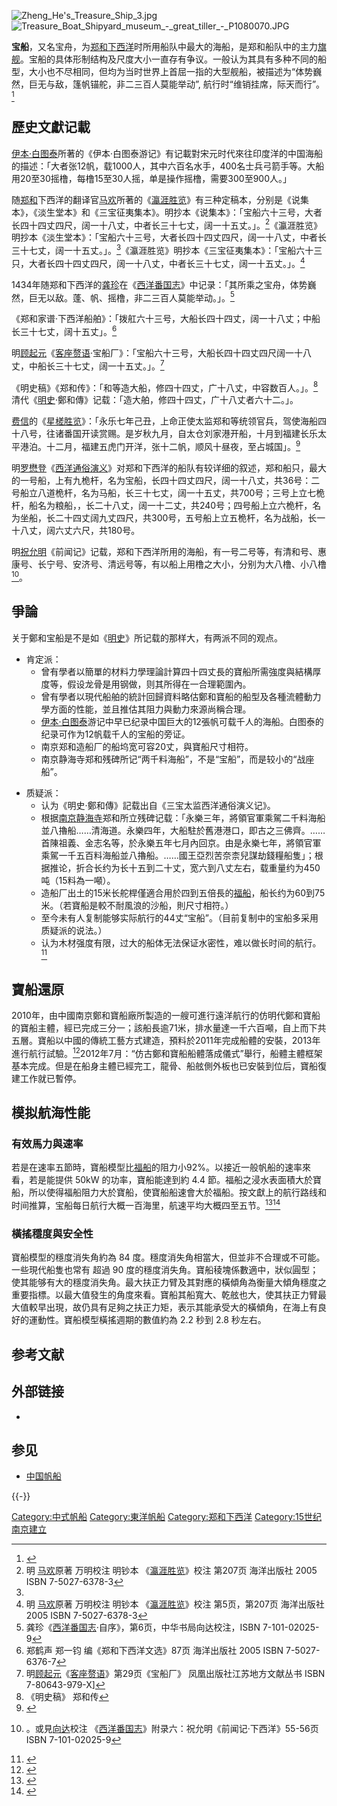 {{多個問題|
{{original research|time=2019-10-17T15:18:27+00:00}}
{{refimprove|time=2019-10-17T15:18:27+00:00}}
{{weasel|time=2019-10-17T15:18:27+00:00}}
}}
[[File:Zheng_He's_Treasure_Ship_3.jpg|thumb]]
[[File:Treasure_Boat_Shipyard_museum_-_great_tiller_-_P1080070.JPG|thumb]]

'''宝船'''，又名宝舟，为[[郑和下西洋|郑和下西洋]]时所用船队中最大的海船，是郑和船队中的主力[[旗艦|旗舰]]。宝船的具体形制结构及尺度大小一直存有争议。一般认为其具有多种不同的船型，大小也不尽相同，但均为当时世界上首屈一指的大型舰船，被描述为“体势巍然，巨无与敌，篷帆锚舵，非二三百人莫能举动”, 航行时“维销挂席，际天而行”。<ref>{{Cite web|title=中国机械工程学会-郑和宝船|url=https://www.cmes.org/index/popularisation&race/column/2018817/1534493219528_1.html|access-date=2021-12-07|work=www.cmes.org|archive-date=2021-12-08|archive-url=https://web.archive.org/web/20211208003704/https://www.cmes.org/index/popularisation%26race/column/2018817/1534493219528_1.html}}</ref>

== 歷史文獻记載 ==

[[伊本·白图泰|伊本·白图泰]]所著的《伊本·白图泰游记》有记載對宋元时代來往印度洋的中国海船的描述：「大者张12帆，载1000人，其中六百名水手，400名士兵弓箭手等。大船用20至30摇橹，每橹15至30人摇，单是操作摇橹，需要300至900人。」

随[[郑和|郑和]]下西洋的翻译官[[马欢|马欢]]所著的《[[瀛涯胜览|瀛涯胜览]]》有三种定稿本，分别是《说集本》，《淡生堂本》和《三宝征夷集本》。明抄本《说集本》：「宝船六十三号，大者长四十四丈四尺，阔一十八丈，中者长三十七丈，阔一十五丈。」。<ref name="马欢207页">明 [[马欢|马欢]]原著 万明校注 明钞本 《[[瀛涯胜览|瀛涯胜览]]》校注  第207页 海洋出版社 2005 ISBN 7-5027-6378-3 </ref>《瀛涯胜览》明抄本《淡生堂本》：「宝船六十三号，大者长四十四丈四尺，阔一十八丈，中者长三十七丈，阔一十五丈。」。<ref name="马欢207页"/>《瀛涯胜览》明抄本《三宝征夷集本》：「宝船六十三只，大者长四十四丈四尺，阔一十八丈，中者长三十七丈，阔一十五丈。」。<ref>明 [[马欢|马欢]]原著 万明校注 明钞本 《[[瀛涯胜览|瀛涯胜览]]》校注 第5页，第207页 海洋出版社 2005 ISBN 7-5027-6378-3 </ref>

1434年随郑和下西洋的[[龚珍|龚珍]]在《[[西洋番国志|西洋番国志]]》中记录：「其所乘之宝舟，体势巍然，巨无以敌。蓬、帆、摇橹，非二三百人莫能举动。」。<ref>龚珍《[[西洋番国志|西洋番国志]]·自序》，第6页，中华书局向达校注，ISBN 7-101-02025-9</ref>

《郑和家谱·下西洋船舶》：「拨舡六十三号，大船长四十四丈，阔一十八丈；中船长三十七丈，阔十五丈」。<ref>郑鹤声 郑一钧 编《郑和下西洋文选》87页 海洋出版社 2005 ISBN 7-5027-6376-7</ref>

明[[顾起元|顾起元]]《[[客座赘语|客座赘语]]·宝船厂》：「宝船六十三号，大船长四十四丈四尺阔一十八丈，中船长三十七丈，阔一十五丈。」。<ref>明[[顾起元|顾起元]]《[[客座赘语|客座赘语]]》第29页《宝船厂》 凤凰出版社江苏地方文献丛书 ISBN 7-80643-979-X]</ref>

《明史稿》《郑和传》：「和等造大船，修四十四丈，广十八丈，中容数百人。」。<ref>《明史稿》 郑和传</ref>清代《[[明史|明史]]·鄭和傳》记载：「造大舶，修四十四丈，广十八丈者六十二。」。

[[费信|费信]]的《[[星槎胜览|星槎胜览]]》：「永乐七年己丑，上命正使太监郑和等统领官兵，驾使海船四十八号，往诸番国开读赏赐。是岁秋九月，自太仓刘家港开船，十月到福建长乐太平港泊。十二月，福建五虎门开洋，张十二帆，顺风十昼夜，至占城国」。<ref>{{wikisource-inline|星槎勝覽/卷1#占城國|《星槎胜览·占城国》}}</ref>

明[[罗懋登|罗懋登]]《[[西洋通俗演义|西洋通俗演义]]》对郑和下西洋的船队有较详细的叙述，郑和船只，最大的一号船，上有九桅杆，名为宝船，长四十四丈四尺，阔一十八丈，共36号：二号船立八道桅杆，名为马船，长三十七丈，阔一十五丈，共700号；三号上立七桅杆，船名为粮船，，长二十八丈，阔一十二丈，共240号；四号船上立六桅杆，名为坐船，长二十四丈阔九丈四尺，共300号，五号船上立五桅杆，名为战船，长一十八丈，阔六丈六尺，共180号。

明[[祝允明|祝允明]]《前闻记》记载，郑和下西洋所用的海船，有一号二号等，有清和号、惠康号、长宁号、安济号、清远号等，有以船上用橹之大小，分别为大八橹、小八橹<ref>{{wikisource-inline|前聞記#下西洋|祝允明《前闻记·下西洋》}}。或見[[向达|向达]]校注 《[[西洋番国志|西洋番国志]]》附录六：祝允明《前闻记·下西洋》55-56页 ISBN 7-101-02025-9</ref>。

{{cn|《明史·兵志》记：「宝船高大如楼，底尖上阔，可容千人」。}}

== 爭論 ==
关于鄭和宝船是不是如《[[明史|明史]]》所记载的那样大，有两派不同的观点。

*肯定派：
**曾有學者以簡單的材料力學理論計算四十四丈長的寶船所需強度與結構厚度等，假设龙骨是用钢做，则其所得在一合理範圍內。{{Citation needed}}
**曾有學者以現代船舶的統計回歸資料略估鄭和寶船的船型及各種流體動力學方面的性能，並且推估其阻力與動力來源尚稱合理。{{Citation needed}}
**[[伊本·白图泰|伊本·白图泰]]游记中早已纪录中国巨大的12張帆可载千人的海船。白图泰的纪录可作为12帆载千人的宝船的旁证。
**南京郑和造船厂的船坞宽可容20丈，與寶船尺寸相符。
**南京静海寺郑和残碑所记“两千料海船”，不是“宝船”，而是较小的“战座船”。

*质疑派：
**认为《明史·鄭和傳》記载出自《三宝太监西洋通俗演义记》。{{Citation needed}}
**根据[[南京|南京]][[静海寺|静海寺]]郑和所立残碑记载：「永樂三年，將領官軍乘駕二千料海船並八擼船……清海道。永樂四年，大船駐於舊港港口，即古之三佛齊。……首陳祖義、金志名等，於永樂五年七月內回京。由是永樂七年，將領官軍乘駕一千五百料海船並八擼船。……國王亞烈苦奈柰兒謀劫錢糧船隻」；根据推论，折合长约为长十五到二十丈，宽六到八丈左右，载重量约为450吨（15料為一噸）。
**造船厂出土的15米长舵桿僅適合用於四到五倍長的[[福船|福船]]，船长约为60到75米。（若寶船是較不耐風浪的沙船，則尺寸相符。）
**至今未有人复制能够实际航行的44丈“宝船”。（目前复制中的宝船多采用质疑派的说法。）
**认为木材强度有限，过大的船体无法保证水密性，难以做长时间的航行。<ref>{{Cite web |url=https://en.wikipedia.org/wiki/List_of_longest_wooden_ships |title=直至20世紀根據科學驗證和鋼鐵加固的木製船，沒有在92米以上海中航行遇到結構問題的。 |access-date=2016-06-08 |archive-url=https://web.archive.org/web/20160719091959/https://en.wikipedia.org/wiki/List_of_longest_wooden_ships |archive-date=2016-07-19 |dead-url=no }}</ref>

== 寶船還原 ==
2010年，由中國南京鄭和寶船廠所製造的一艘可進行遠洋航行的仿明代鄭和寶船的寶船主體，經已完成三分一；該船長逾71米，排水量達一千六百噸，自上而下共五層。寶船以中國的傳統工藝方式建造，預料於2011年完成船體的安裝，2013年進行航行試驗。<ref>{{cite web|url=http://hk.news.yahoo.com/article/101021/4/kuds.html|title=「鄭和寶船」2013年啓航|publisher=}}</ref>2012年7月：“仿古鄭和寶船船體落成儀式”舉行，船體主體框架基本完成。但是在船身主體已經完工，龍骨、船舷側外板也已安裝到位后，寶船復建工作就已暫停。

== 模拟航海性能 ==

=== 有效馬力與速率 ===

若是在速率五節時，寶船模型比[[福船|福船]]的阻力小92%。以接近一般帆船的速率來看，若是能提供 50kW 的功率，寶船能達到約 4.4 節。福船之浸水表面積大於寶船，所以使得福船阻力大於寶船，使寶船船速會大於福船。按文獻上的航行路线和时间推算，宝船每日航行大概一百海里，航速平均大概四至五节。<ref>{{Cite web |url=http://myweb.ncku.edu.tw/~chenjh/research/zheng-he/equal-disp.PDF |title=陳政宏、許智超，“鄭和寶船復原模型與等排水量福船及沙船的性能比較”，[[國立成功大學|國立成功大學]]造船及船舶機械工程學系 |access-date=2017-06-28 |archive-date=2015-05-13 |archive-url=https://web.archive.org/web/20150513102122/http://myweb.ncku.edu.tw/~chenjh/research/zheng-he/equal-disp.PDF |dead-url=no }}</ref><ref>{{cite web| author=許智超、陳政宏| title=“鄭和寶船復原模型與典型福船及沙船性能之初步比較研究”| url=http://myweb.ncku.edu.tw/~chenjh/research/zheng-he/prelim.PDF| publisher=[[國立成功大學|國立成功大學]]造船暨船舶機械工程學系| archive-url=https://web.archive.org/web/20190204053734/http://myweb.ncku.edu.tw/~chenjh/research/zheng-he/prelim.PDF| archive-date=2019-02-04| dead-url=yes| access-date=2019-09-07}}</ref>

=== 橫搖穩度與安全性 ===

寶船模型的穩度消失角約為 84 度。穩度消失角相當大，但並非不合理或不可能。一些現代船隻也常有 超過 90 度的穩度消失角。寶船稜塊係數適中，狀似圓型；使其能够有大的穩度消失角。最大扶正力臂及其對應的橫傾角為衡量大傾角穩度之重要指標。以最大值發生的角度來看。寶船其船寬大、乾舷也大，使其扶正力臂最大值較早出現，故仍具有足夠之扶正力矩，表示其能承受大的橫傾角，在海上有良好的運動性。寶船模型橫搖週期的數值約為 2.2 秒到 2.8 秒左右。

== 参考文献 ==
{{Reflist}}

== 外部链接 ==
* {{Commons category-inline|Zheng He Fleet}}

== 参见 ==
* [[中国帆船|中国帆船]]

{{-}}
{{帆船}}
{{郑和下西洋}}

{{Authority control}}

[[Category:中式帆船|Category:中式帆船]]
[[Category:東洋帆船|Category:東洋帆船]]
[[Category:郑和下西洋|Category:郑和下西洋]]
[[Category:15世纪南京建立|Category:15世纪南京建立]]